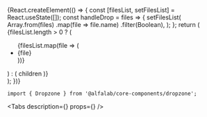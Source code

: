 

<Meta
    title='Компоненты/Dropzone'
    component={Dropzone}
/>


<!-- Canvas -->

<Story name='Dropzone'>
    {React.createElement(() => {
        const [filesList, setFilesList] = React.useState([]);
        const handleDrop = files => {
            setFilesList(
                Array.from(files)
                    .map(file => file.name)
                    .filter(Boolean),
            );
        };
        return (
            <Dropzone
                error={boolean('error', false)}
                overlayVisible={boolean('overlayVisible', false)}
                onDrop={handleDrop}
            >
                <div
                    style={{
                        width: 400,
                        height: 200,
                        display: 'flex',
                        alignItems: 'center',
                        justifyContent: 'center',
                    }}
                >
                    {filesList.length > 0 ? (
                        <ul>
                            {filesList.map(file => (
                                <li key={file}>{file}</li>
                            ))}
                        </ul>
                    ) : (
                        <span>children</span>
                    )}
                </div>
            </Dropzone>
        );
    })}
</Story>


<!-- Docs -->

<ComponentHeader
    name='Dropzone'
    version={version}
    package='@alfalab/core-components/dropzone'
    stage={1}
/>

```tsx
import { Dropzone } from '@alfalab/core-components/dropzone';
```

<Tabs
    description={<Description />}
    props={<Props of={Dropzone} />}
/>
